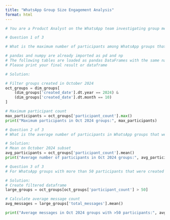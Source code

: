 ```yaml
---
title: "WhatsApp Group Size Engagement Analysis"
format: html
---
```


```python
# You are a Product Analyst on the WhatsApp team investigating group messaging dynamics. Your team wants to understand how large groups are being used and their messaging patterns. You'll leverage data to uncover insights about group participation and communication behaviors.

# Question 1 of 3

# What is the maximum number of participants among WhatsApp groups that were created in October 2024? This metric will help us understand the largest group size available.

# pandas and numpy are already imported as pd and np
# The following tables are loaded as pandas DataFrames with the same names: dim_groups
# Please print your final result or dataframe

# Solution:

# Filter groups created in October 2024
oct_groups = dim_groups[
    (dim_groups['created_date'].dt.year == 2024) &
    (dim_groups['created_date'].dt.month == 10)
]

# Maximum participant count
max_participants = oct_groups['participant_count'].max()
print("Maximum participants in Oct 2024 groups:", max_participants)

```

```python
# Question 2 of 3
# What is the average number of participants in WhatsApp groups that were created in October 2024? This number will indicate the typical group size and inform our group messaging feature considerations.

# Solution:
# Mean on October 2024 subset
avg_participants = oct_groups['participant_count'].mean()
print("Average number of participants in Oct 2024 groups:", avg_participants)
```

```python
# Question 3 of 3
# For WhatsApp groups with more than 50 participants that were created in October 2024, what is the average number of messages sent? This insight will help assess engagement in larger groups and support recommendations for group messaging features.

# Solution:
# Create filtered dataframe
large_groups = oct_groups[oct_groups['participant_count'] > 50]

# Calculate average message count
avg_messages = large_groups['total_messages'].mean()

print("Average messages in Oct 2024 groups with >50 participants:", avg_messages)
```